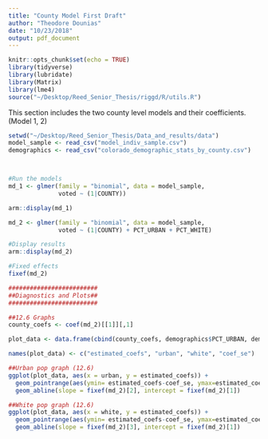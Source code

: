 ```yaml
---
title: "County Model First Draft"
author: "Theodore Dounias"
date: "10/23/2018"
output: pdf_document
---
```


```r
knitr::opts_chunk$set(echo = TRUE)
library(tidyverse)
library(lubridate)
library(Matrix)
library(lme4)
source("~/Desktop/Reed_Senior_Thesis/riggd/R/utils.R")
```

This section includes the two county level models and their coefficients. (Model 1, 2)

```r
setwd("~/Desktop/Reed_Senior_Thesis/Data_and_results/data")
model_sample <- read_csv("model_indiv_sample.csv")
demographics <- read_csv("colorado_demographic_stats_by_county.csv")



#Run the models
md_1 <- glmer(family = "binomial", data = model_sample, 
              voted ~ (1|COUNTY))

arm::display(md_1)

md_2 <- glmer(family = "binomial", data = model_sample, 
              voted ~ (1|COUNTY) + PCT_URBAN + PCT_WHITE)

#Display results
arm::display(md_2)

#Fixed effects
fixef(md_2)

#########################
##Diagnostics and Plots##
#########################

##12.6 Graphs
county_coefs <- coef(md_2)[[1]][,1]

plot_data <- data.frame(cbind(county_coefs, demographics$PCT_URBAN, demographics$PCT_WHITE), ranef(md_2)[[1]][,1])

names(plot_data) <- c("estimated_coefs", "urban", "white", "coef_se")

##Urban pop graph (12.6)
ggplot(plot_data, aes(x = urban, y = estimated_coefs)) +
  geom_pointrange(aes(ymin= estimated_coefs-coef_se, ymax=estimated_coefs+coef_se), size = .1) +
  geom_abline(slope = fixef(md_2)[2], intercept = fixef(md_2)[1])

##White pop graph (12.6)
ggplot(plot_data, aes(x = white, y = estimated_coefs)) +
  geom_pointrange(aes(ymin= estimated_coefs-coef_se, ymax=estimated_coefs+coef_se), size = .1) +
  geom_abline(slope = fixef(md_2)[3], intercept = fixef(md_2)[1])
```

